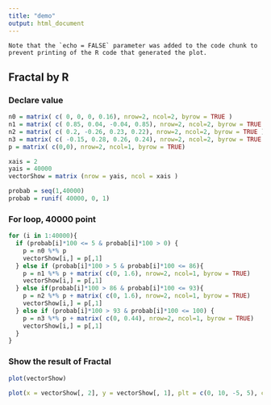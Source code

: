 ```yaml
---
title: "demo"
output: html_document
---
```

```
Note that the `echo = FALSE` parameter was added to the code chunk to prevent printing of the R code that generated the plot.
```
## Fractal by R

### Declare value
```r
n0 = matrix( c( 0, 0, 0, 0.16), nrow=2, ncol=2, byrow = TRUE )
n1 = matrix( c( 0.85, 0.04, -0.04, 0.85), nrow=2, ncol=2, byrow = TRUE )
n2 = matrix( c( 0.2, -0.26, 0.23, 0.22), nrow=2, ncol=2, byrow = TRUE )
n3 = matrix( c( -0.15, 0.28, 0.26, 0.24), nrow=2, ncol=2, byrow = TRUE )
p = matrix( c(0,0), nrow=2, ncol=1, byrow = TRUE)

xais = 2
yais = 40000
vectorShow = matrix (nrow = yais, ncol = xais )

probab = seq(1,40000)
probab = runif( 40000, 0, 1)
```

### For loop, 40000 point
```r

for (i in 1:40000){
  if (probab[i]*100 <= 5 & probab[i]*100 > 0) {
    p = n0 %*% p
    vectorShow[i,] = p[,1]
  } else if (probab[i]*100 > 5 & probab[i]*100 <= 86){
    p = n1 %*% p + matrix( c(0, 1.6), nrow=2, ncol=1, byrow = TRUE)
    vectorShow[i,] = p[,1]
  } else if(probab[i]*100 > 86 & probab[i]*100 <= 93){
    p = n2 %*% p + matrix( c(0, 1.6), nrow=2, ncol=1, byrow = TRUE)
    vectorShow[i,] = p[,1]
  } else if (probab[i]*100 > 93 & probab[i]*100 <= 100) {
    p = n3 %*% p + matrix( c(0, 0.44), nrow=2, ncol=1, byrow = TRUE)
    vectorShow[i,] = p[,1]
  }
}
```

### Show the result of Fractal
```r
plot(vectorShow)

plot(x = vectorShow[, 2], y = vectorShow[, 1], plt = c(0, 10, -5, 5), cex = 0.1, asp = 1)
```
